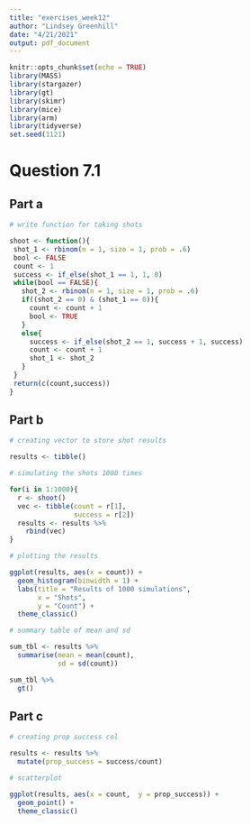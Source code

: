 ```yaml
---
title: "exercises_week12"
author: "Lindsey Greenhill"
date: "4/21/2021"
output: pdf_document
---
```


```r
knitr::opts_chunk$set(echo = TRUE)
library(MASS)
library(stargazer)
library(gt)
library(skimr)
library(mice)
library(arm)
library(tidyverse)
set.seed(1121)
```

# Question 7.1

## Part a

```r

# write function for taking shots

shoot <- function(){
 shot_1 <- rbinom(n = 1, size = 1, prob = .6)
 bool <- FALSE
 count <- 1
 success <- if_else(shot_1 == 1, 1, 0)
 while(bool == FALSE){
   shot_2 <- rbinom(n = 1, size = 1, prob = .6)
   if((shot_2 == 0) & (shot_1 == 0)){
     count <- count + 1
     bool <- TRUE
   }
   else{
     success <- if_else(shot_2 == 1, success + 1, success)
     count <- count + 1
     shot_1 <- shot_2
   }
 }
 return(c(count,success))
}


```

## Part b

```r
# creating vector to store shot results

results <- tibble()

# simulating the shots 1000 times

for(i in 1:1000){
  r <- shoot()
  vec <- tibble(count = r[1],
                success = r[2])
  results <- results %>%
    rbind(vec)
}

# plotting the results

ggplot(results, aes(x = count)) +
  geom_histogram(binwidth = 1) +
  labs(title = "Results of 1000 simulations",
       x = "Shots",
       y = "Count") +
  theme_classic()

# summary table of mean and sd

sum_tbl <- results %>%
  summarise(mean = mean(count),
            sd = sd(count))

sum_tbl %>%
  gt()

```

##  Part c

```r

# creating prop success col

results <- results %>%
  mutate(prop_success = success/count)

# scatterplot

ggplot(results, aes(x = count,  y = prop_success)) +
  geom_point() +
  theme_classic()
```

